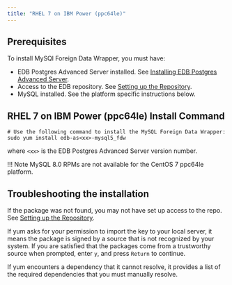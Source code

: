 ```yaml
---
title: "RHEL 7 on IBM Power (ppc64le)"
---
```


<div id="centos7_PPCLE" class="registered_link"></div>

## Prerequisites

To install MySQl Foreign Data Wrapper, you must have:

- EDB Postgres Advanced Server installed. See [Installing EDB Postgres Advanced Server](epas/14/epas_inst_linux/01_epas_using_edb_repository/05_edb-postgres-advanced-server_14_rhel-7_linux_on_ibm_power).
- Access to the EDB repository. See [Setting up the Repository](/epas/latest/epas_inst_linux/01_epas_using_edb_repository/edb-postgres-advanced-server_14_rhel-8-or-centos-8-or-ol-8_x86_64#setting-up-the-repository).
- MySQL installed. See the platform specific instructions below. 

## RHEL 7 on IBM Power (ppc64le) Install Command

```text
# Use the following command to install the MySQL Foreign Data Wrapper:
sudo yum install edb-as<xx>-mysql5_fdw
```

where `<xx>` is the EDB Postgres Advanced Server version number. 

!!! Note
    MySQL 8.0 RPMs are not available for the CentOS 7 ppc64le platform.


## Troubleshooting the installation

If the package was not found, you may not have set up access to the repo. See [Setting up the Repository](/epas/latest/epas_inst_linux/01_epas_using_edb_repository/edb-postgres-advanced-server_14_rhel-8-or-centos-8-or-ol-8_x86_64#setting-up-the-repository).

If yum asks for your permission to import the key to your local server, it means the package is signed by a source that is not recognized by your system. If you are satisfied that the packages come from a trustworthy source when prompted, enter `y`, and press `Return` to continue.

If yum encounters a dependency that it cannot resolve, it provides a list of the required dependencies that you must manually resolve.


